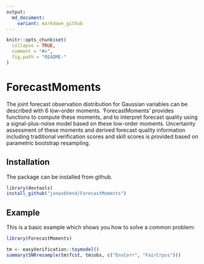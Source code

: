 ```yaml
---
output:
  md_document:
    variant: markdown_github
---
```


<!-- README.md is generated from README.Rmd. Please edit that file -->

```r
knitr::opts_chunk$set(
  collapse = TRUE,
  comment = "#>",
  fig.path = "README-"
)
```

# ForecastMoments

The joint forecast observation distribution for Gaussian variables can be described with 6 low-order moments.
'ForecastMoments' provides functions to compute these moments, and to interpret forecast quality using
a signal-plus-noise model based on these low-order moments. Uncertainty assessment of these moments and derived
forecast quality information including traditional verification scores and skill scores is provided based on 
parametric bootstrap resampling.

## Installation
The package can be installed from github.

```r
library(devtools)
install_github("jonasbhend/ForecastMoments")
```

## Example

This is a basic example which shows you how to solve a common problem:

```r
library(ForecastMoments)

tm <- easyVerification::toymodel()
summary(SNRresample(tm$fcst, tm$obs, c("EnsCorr", "FairCrpss")))
```
